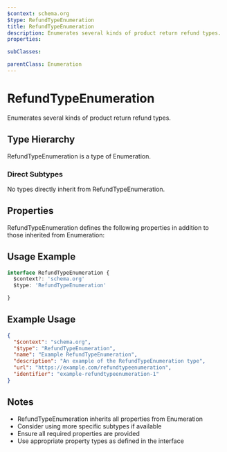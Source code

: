 ```yaml
---
$context: schema.org
$type: RefundTypeEnumeration
title: RefundTypeEnumeration
description: Enumerates several kinds of product return refund types.
properties:

subClasses:

parentClass: Enumeration
---
```


# RefundTypeEnumeration

Enumerates several kinds of product return refund types.

## Type Hierarchy

RefundTypeEnumeration is a type of Enumeration.

### Direct Subtypes

No types directly inherit from RefundTypeEnumeration.

## Properties

RefundTypeEnumeration defines the following properties in addition to those inherited from Enumeration:



## Usage Example

```typescript
interface RefundTypeEnumeration {
  $context?: 'schema.org'
  $type: 'RefundTypeEnumeration'

}
```

## Example Usage

```json
{
  "$context": "schema.org",
  "$type": "RefundTypeEnumeration",
  "name": "Example RefundTypeEnumeration",
  "description": "An example of the RefundTypeEnumeration type",
  "url": "https://example.com/refundtypeenumeration",
  "identifier": "example-refundtypeenumeration-1"
}
```

## Notes

- RefundTypeEnumeration inherits all properties from Enumeration
- Consider using more specific subtypes if available
- Ensure all required properties are provided
- Use appropriate property types as defined in the interface
